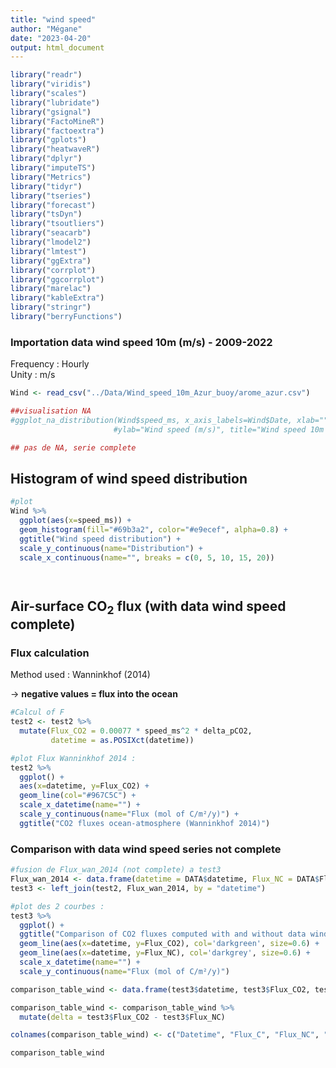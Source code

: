 ```yaml
---
title: "wind speed"
author: "Mégane"
date: "2023-04-20"
output: html_document
---
```


```r
library("readr")
library("viridis")
library("scales")
library("lubridate")
library("gsignal")
library("FactoMineR")
library("factoextra")
library("gplots")
library("heatwaveR")
library("dplyr")
library("imputeTS")
library("Metrics")
library("tidyr")
library("tseries")
library("forecast")
library("tsDyn")
library("tsoutliers")
library("seacarb")
library("lmodel2")
library("lmtest")
library("ggExtra")
library("corrplot")
library("ggcorrplot")
library("marelac")
library("kableExtra")
library("stringr")
library("berryFunctions")
```


### Importation data wind speed 10m (m/s) - 2009-2022  
  
Frequency : Hourly  
Unity : m/s

```r

Wind <- read_csv("../Data/Wind_speed_10m_Azur_buoy/arome_azur.csv")

##visualisation NA 
#ggplot_na_distribution(Wind$speed_ms, x_axis_labels=Wind$Date, xlab="",
                       #ylab="Wind speed (m/s)", title="Wind speed 10m (m/s) of Azur buoy (2009-2022)")

## pas de NA, serie complete

```



## Histogram of wind speed distribution  

```r

#plot
Wind %>% 
  ggplot(aes(x=speed_ms)) +
  geom_histogram(fill="#69b3a2", color="#e9ecef", alpha=0.8) +
  ggtitle("Wind speed distribution") + 
  scale_y_continuous(name="Distribution") +
  scale_x_continuous(name="", breaks = c(0, 5, 10, 15, 20))




```





## Air-surface CO~2~ flux (with data wind speed complete)  
  
### Flux calculation  
Method used : Wanninkhof (2014)  
  
→ **negative values = flux into the ocean**  

```r

#Calcul of F
test2 <- test2 %>% 
  mutate(Flux_CO2 = 0.00077 * speed_ms^2 * delta_pCO2,
         datetime = as.POSIXct(datetime))

#plot Flux Wanninkhof 2014 :
test2 %>% 
  ggplot() + 
  aes(x=datetime, y=Flux_CO2) + 
  geom_line(col="#967C5C") +
  scale_x_datetime(name="") +
  scale_y_continuous(name="Flux (mol of C/m²/y)") +
  ggtitle("CO2 fluxes ocean-atmosphere (Wanninkhof 2014)")

```

### Comparison with data wind speed series not complete  
  
```r

#fusion de Flux_wan_2014 (not complete) a test3
Flux_wan_2014 <- data.frame(datetime = DATA$datetime, Flux_NC = DATA$Flux_wan_2014)
test3 <- left_join(test2, Flux_wan_2014, by = "datetime")

#plot des 2 courbes :
test3 %>% 
  ggplot() +
  ggtitle("Comparison of CO2 fluxes computed with and without data wind complete series (2007-2022)") +
  geom_line(aes(x=datetime, y=Flux_CO2), col='darkgreen', size=0.6) +
  geom_line(aes(x=datetime, y=Flux_NC), col='darkgrey', size=0.6) + 
  scale_x_datetime(name="") + 
  scale_y_continuous(name="Flux (mol of C/m²/y)")


```



```r

comparison_table_wind <- data.frame(test3$datetime, test3$Flux_CO2, test3$Flux_NC)

comparison_table_wind <- comparison_table_wind %>% 
  mutate(delta = test3$Flux_CO2 - test3$Flux_NC)

colnames(comparison_table_wind) <- c("Datetime", "Flux_C", "Flux_NC", "Delta")

comparison_table_wind


```



